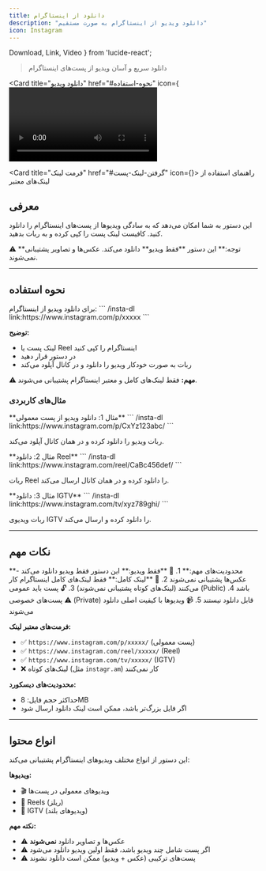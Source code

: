 ```yaml
---
title: دانلود از اینستاگرام
description: "دانلود ویدیو از اینستاگرام به صورت مستقیم"
icon: Instagram
---
```


  Download,
  Link,
  Video
} from 'lucide-react';

> دانلود سریع و آسان ویدیو از پست‌های اینستاگرام

<Cards>

  <Card title="دانلود ویدیو" href="#نحوه-استفاده" icon={<Video className="w-5 h-5 text-pink-500" />}>
    دانلود ویدیو از پست‌های اینستاگرام
  </Card>

  <Card title="فرمت لینک" href="#گرفتن-لینک-پست" icon={<Link className="w-5 h-5 text-purple-500" />}>
    راهنمای استفاده از لینک‌های معتبر
  </Card>

</Cards>

## معرفی

این دستور به شما امکان می‌دهد که به سادگی ویدیوها از پست‌های اینستاگرام را دانلود کنید. کافیست لینک پست را کپی کرده و به ربات بدهید.

<Callout type="warn" title="محدودیت مهم">
⚠️ **توجه:** این دستور **فقط ویدیو** دانلود می‌کند. عکس‌ها و تصاویر پشتیبانی نمی‌شوند.
</Callout>

---

## نحوه استفاده

<Callout type="info" title="دستور اصلی">
برای دانلود ویدیو از اینستاگرام:
```
/insta-dl link:https://www.instagram.com/p/xxxxx
```

**توضیح:**
- لینک پست یا Reel اینستاگرام را کپی کنید
- در دستور قرار دهید
- ربات به صورت خودکار ویدیو را دانلود و در کانال آپلود می‌کند

⚠️ **مهم:** فقط لینک‌های کامل و معتبر اینستاگرام پشتیبانی می‌شوند.
</Callout>

### مثال‌های کاربردی

<Callout type="info" title="دانلود ویدیو از پست">
**مثال 1: دانلود ویدیو از پست معمولی**
```
/insta-dl link:https://www.instagram.com/p/CxYz123abc/
```

ربات ویدیو را دانلود کرده و در همان کانال آپلود می‌کند.
</Callout>

<Callout type="info" title="دانلود Reel">
**مثال 2: دانلود Reel**
```
/insta-dl link:https://www.instagram.com/reel/CaBc456def/
```

ربات Reel را دانلود کرده و در همان کانال ارسال می‌کند.
</Callout>

<Callout type="info" title="دانلود IGTV">
**مثال 3: دانلود IGTV**
```
/insta-dl link:https://www.instagram.com/tv/xyz789ghi/
```

ربات ویدیوی IGTV را دانلود کرده و ارسال می‌کند.
</Callout>

---

## نکات مهم

<Callout type="warn" title="محدودیت‌ها و نکات">
**محدودیت‌های مهم:**
1. 🎥 **فقط ویدیو:** این دستور فقط ویدیو دانلود می‌کند - عکس‌ها پشتیبانی نمی‌شوند
2. 🔗 **لینک کامل:** فقط لینک‌های کامل اینستاگرام کار می‌کنند (لینک‌های کوتاه پشتیبانی نمی‌شوند)
3. 🔓 پست باید عمومی (Public) باشد
4. ⚠️ پست‌های خصوصی (Private) قابل دانلود نیستند
5. 📹 ویدیوها با کیفیت اصلی دانلود می‌شوند

**فرمت‌های معتبر لینک:**
- ✅ `https://www.instagram.com/p/xxxxx/` (پست معمولی)
- ✅ `https://www.instagram.com/reel/xxxxx/` (Reel)
- ✅ `https://www.instagram.com/tv/xxxxx/` (IGTV)
- ❌ لینک‌های کوتاه (مثل `instagr.am`) کار نمی‌کنند

**محدودیت‌های دیسکورد:**
- حداکثر حجم فایل: 8MB
- اگر فایل بزرگ‌تر باشد، ممکن است لینک دانلود ارسال شود
</Callout>

---

## انواع محتوا

<Callout type="info" title="انواع ویدیوی قابل دانلود">
این دستور از انواع مختلف ویدیوهای اینستاگرام پشتیبانی می‌کند:

**ویدیوها:**
- 🎬 ویدیوهای معمولی در پست‌ها
- 📱 Reels (ریلز)
- 🎪 IGTV (ویدیوهای بلند)

**نکته مهم:** 
- ⚠️ عکس‌ها و تصاویر دانلود **نمی‌شوند**
- ⚠️ اگر پست شامل چند ویدیو باشد، فقط اولین ویدیو دانلود می‌شود
- ⚠️ پست‌های ترکیبی (عکس + ویدیو) ممکن است دانلود نشوند
</Callout>

